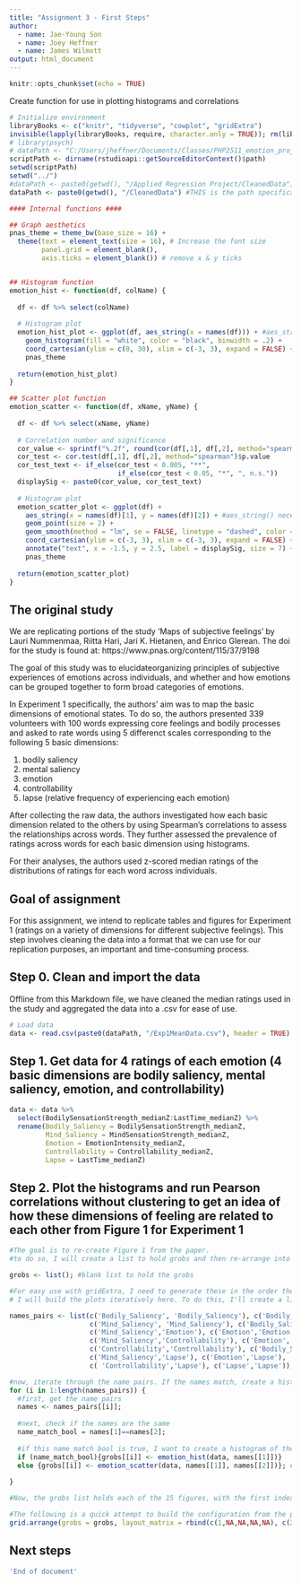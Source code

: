 ```yaml
---
title: "Assignment 3 - First Steps"
author:
  - name: Jae-Young Son
  - name: Joey Heffner
  - name: James Wilmott
output: html_document
---
```


```r
knitr::opts_chunk$set(echo = TRUE)
```

Create function for use in plotting histograms and correlations

```r
# Initialize environment
libraryBooks <- c("knitr", "tidyverse", "cowplot", "gridExtra")
invisible(lapply(libraryBooks, require, character.only = TRUE)); rm(libraryBooks)
# library(psych)
# dataPath <- "C:/Users/jheffner/Documents/Classes/PHP2511_emotion_project/CleanedData/Exp1TestData.csv"
scriptPath <- dirname(rstudioapi::getSourceEditorContext()$path)
setwd(scriptPath)
setwd("../")
#dataPath <- paste0(getwd(), "/Applied Regression Project/CleanedData") #Need to use this path spec for JAMES' computer
dataPath <- paste0(getwd(), "/CleanedData") #THIS is the path specification that should be used not on James' computer

#### Internal functions ####

## Graph aesthetics
pnas_theme = theme_bw(base_size = 16) +
  theme(text = element_text(size = 16), # Increase the font size
        panel.grid = element_blank(), 
        axis.ticks = element_blank()) # remove x & y ticks


## Histogram function 
emotion_hist <- function(df, colName) {
  
  df <- df %>% select(colName)
  
  # Histogram plot
  emotion_hist_plot <- ggplot(df, aes_string(x = names(df))) + #aes_string() necessary here
    geom_histogram(fill = "white", color = "black", binwidth = .2) + 
    coord_cartesian(ylim = c(0, 30), xlim = c(-3, 3), expand = FALSE) +
    pnas_theme
  
  return(emotion_hist_plot)
}

## Scatter plot function 
emotion_scatter <- function(df, xName, yName) {
  
  df <- df %>% select(xName, yName)
  
  # Correlation number and significance
  cor_value <- sprintf("%.2f", round(cor(df[,1], df[,2], method="spearman"), 2))
  cor_test <- cor.test(df[,1], df[,2], method="spearman")$p.value
  cor_test_text <- if_else(cor_test < 0.005, "**",
                           if_else(cor_test < 0.05, "*", ", n.s."))
  displaySig <- paste0(cor_value, cor_test_text)
  
  # Histogram plot
  emotion_scatter_plot <- ggplot(df) + 
    aes_string(x = names(df)[1], y = names(df)[2]) + #aes_string() necessary here
    geom_point(size = 2) +
    geom_smooth(method = "lm", se = FALSE, linetype = "dashed", color = "red", size = 2) +
    coord_cartesian(ylim = c(-3, 3), xlim = c(-3, 3), expand = FALSE) +
    annotate("text", x = -1.5, y = 2.5, label = displaySig, size = 7) +
    pnas_theme
  
  return(emotion_scatter_plot)
}

```

## The original study

We are replicating portions of the study 'Maps of subjective feelings' by Lauri Nummenmaa, Riitta Hari, Jari K. Hietanen, and Enrico Glerean. The doi for the study is found at: https://www.pnas.org/content/115/37/9198 

The goal of this study was to elucidateorganizing principles of subjective experiences of emotions across individuals, and whether and how emotions can be grouped together to form broad categories of emotions.

In Experiment 1 specifically, the authors' aim was to map the basic dimensions of emotional states. To do so, the authors presented 339 volunteers with 100 words expressing core feelings and bodily processes and asked to rate words using 5 differenct scales corresponding to the following 5 basic dimensions: 

1. bodily saliency
2. mental saliency
3. emotion
4. controllability
5. lapse (relative frequency of experiencing each emotion)

After collecting the raw data, the authors investigated how each basic dimension related to the others by using Spearman's correlations to assess the relationships across words. They further assessed the prevalence of ratings across words for each basic dimension using histograms.

For their analyses, the authors used z-scored median ratings of the distributions of ratings for each word across individuals. 


## Goal of assignment

For this assignment, we intend to replicate tables and figures for Experiment 1 (ratings on a variety of dimensions for different subjective feelings). This step involves cleaning the data into a format that we can use for our replication purposes, an important and time-consuming process.


## Step 0. Clean and import the data

Offline from this Markdown file, we have cleaned the median ratings used in the study and aggregated the data into a .csv for ease of use.

```r
# Load data
data <- read.csv(paste0(dataPath, "/Exp1MeanData.csv"), header = TRUE) 
```


## Step 1. Get data for 4 ratings of each emotion (4 basic dimensions are bodily saliency, mental saliency, emotion, and controllability) 

```r
data <- data %>%
  select(BodilySensationStrength_medianZ:LastTime_medianZ) %>%
  rename(Bodily_Saliency = BodilySensationStrength_medianZ,
         Mind_Saliency = MindSensationStrength_medianZ,
         Emotion = EmotionIntensity_medianZ,
         Controllability = Controllability_medianZ,
         Lapse = LastTime_medianZ)
```


## Step 2. Plot the histograms and run Pearson correlations without clustering to get an idea of how these dimensions of feeling are related to each other from Figure 1 for Experiment 1


```r
#The goal is to re-create Figure 1 from the paper.
#to do so, I will create a list to hold grobs and then re-arrange into the appropriate format with the gridExtra package (https://cran.r-project.org/web/packages/gridExtra/vignettes/arrangeGrob.html)

grobs <- list(); #blank list to hold the grobs

#For easy use with gridExtra, I need to generate these in the order they will appear (e.g., plot 1 is the histogram for 'Bodily Saliency', plot 2 should be correlation plot between 'Bodily Saliency' and 'Mental Saliency')
# I will build the plots iteratively here. To do this, I'll create a list of tuples (vectors in R) that hold the strings corresponding to the xName and yName values for use in the functions we have created to build the plots. This list holds vetcors with pairs of xName,yName.

names_pairs <- list(c('Bodily_Saliency', 'Bodily_Saliency'), c('Bodily_Saliency','Mind_Saliency'), 
                    c('Mind_Saliency', 'Mind_Saliency'), c('Bodily_Saliency','Emotion'), 
                    c('Mind_Saliency','Emotion'), c('Emotion','Emotion'), c('Bodily_Saliency','Controllability'),
                    c('Mind_Saliency','Controllability'), c('Emotion','Controllability'), 
                    c('Controllability','Controllability'), c('Bodily_Saliency','Lapse'),
                    c('Mind_Saliency','Lapse'), c('Emotion','Lapse'), 
                    c( 'Controllability','Lapse'), c('Lapse','Lapse'));

#now, iterate through the name pairs. If the names match, create a histogram; if it doesn't, create a correlation plot
for (i in 1:length(names_pairs)) {
  #first, get the name pairs
  names <- names_pairs[[i]];
  
  #next, check if the names are the same
  name_match_bool = names[1]==names[2];
  
  #if this name match bool is true, I want to create a histogram of the corresponding name value
  if (name_match_bool){grobs[[i]] <- emotion_hist(data, names[[1]])}
  else {grobs[[i]] <- emotion_scatter(data, names[[1]], names[[2]])}; #names[[1]] is xName, names[[2]] is yName
  
}

#Now, the grobs list holds each of the 15 figures, with the first index corresponding to the topmost plot of Figure 1 (Bodily Saliency histogram), the second index corresponding to the immediately below plot (Bodily Saliency by Mental Saliency correlation), the third index is the plot immediately to the right of the second plot (Mental Saliency histogram), etc.

#The following is a quick attempt to build the configuration from the paper using gridarange from gridExtra package. This does the correct configuration, but does not allow the figures to be viewable... needs work to finish this
grid.arrange(grobs = grobs, layout_matrix = rbind(c(1,NA,NA,NA,NA), c(2,3,NA,NA,NA), c(4,5,6,NA,NA),c(7,8,9,10,NA), c(11,12,13,14,15))); #,padding = unit(0.25, "line")
```


## Next steps


```r
'End of document'
```

